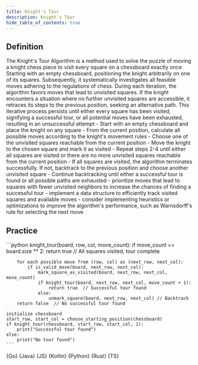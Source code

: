 ```yaml
---
title: Knight's Tour
description: Knight's Tour
hide_table_of_contents: true
---
```





## Definition

<Tabs queryString="primary">
  <TabItem value="definition" label="Definition">
    The Knight's Tour Algorithm is a method used to solve the puzzle of moving a knight chess piece to visit every square on a chessboard exactly once
  </TabItem>
  <TabItem value="how" label="Explanation">
    Starting with an empty chessboard, positioning the knight arbitrarily on one of its squares. Subsequently, it systematically investigates all feasible moves adhering to the regulations of chess. During each iteration, the algorithm favors moves that lead to unvisited squares. If the knight encounters a situation where no further unvisited squares are accessible, it retraces its steps to the previous position, seeking an alternative path. This iterative process persists until either every square has been visited, signifying a successful tour, or all potential moves have been exhausted, resulting in an unsuccessful attempt
  </TabItem>
  <TabItem value="guidance" label="Guidance">
    - Start with an empty chessboard and place the knight on any square
    - From the current position, calculate all possible moves according to the knight's movement rules
    - Choose one of the unvisited squares reachable from the current position
    - Move the knight to the chosen square and mark it as visited
    - Repeat steps 2-4 until either all squares are visited or there are no more unvisited squares reachable from the current position
    - If all squares are visited, the algorithm terminates successfully. If not, backtrack to the previous position and choose another unvisited square
    - Continue backtracking until either a successful tour is found or all possible paths are exhausted
  </TabItem>
  <TabItem value="tips" label="Tips">
    - prioritize moves that lead to squares with fewer unvisited neighbors to increase the chances of finding a successful tour
    - implement a data structure to efficiently track visited squares and available moves
    - consider implementing heuristics or optimizations to improve the algorithm's performance, such as Warnsdorff's rule for selecting the next move
  </TabItem>
</Tabs>

## Practice

<Tabs queryString="primary">
  <TabItem value="practice" label="Practice">
    ```python
    knight_tour(board, row, col, move_count):
        if move_count == board.size ** 2:
            return true  // All squares visited, tour complete

        for each possible move from (row, col) as (next_row, next_col):
            if is_valid_move(board, next_row, next_col):
                mark_square_as_visited(board, next_row, next_col, move_count)
                if knight_tour(board, next_row, next_col, move_count + 1):
                    return true  // Successful tour found
                else:
                    unmark_square(board, next_row, next_col) // Backtrack
        return false  // No successful tour found

    initialize chessboard
    start_row, start_col = choose_starting_position(chessboard)
    if knight_tour(chessboard, start_row, start_col, 1):
        print("Successful tour found")
    else:
        print("No tour found")
    ```
  </TabItem>
  <TabItem value="solution" label="Solution">
    <Tabs queryString="code">
      <TabItem
        value="go"
        label=""
        attributes={{ title: "Go Lang", className: "code_lang go m" }}
      >
        <CodeBlock language="go">{Go}</CodeBlock>
      </TabItem>
      <TabItem
        value="java"
        label=""
        attributes={{ title: "Java", className: "code_lang java m" }}
      >
        <CodeBlock language="java">{Java}</CodeBlock>
      </TabItem>
      <TabItem
        value="js"
        label=""
        attributes={{ title: "JavaScript", className: "code_lang js m" }}
      >
        <CodeBlock language="js">{JS}</CodeBlock>
      </TabItem>
      <TabItem
        value="kotlin"
        label=""
        attributes={{ title: "Kotlin", className: "code_lang kotlin m" }}
      >
        <CodeBlock language="kotlin">{Kotlin}</CodeBlock>
      </TabItem>
      <TabItem
        value="python"
        label=""
        attributes={{ title: "Python", className: "code_lang python m" }}
      >
        <CodeBlock language="python">{Python}</CodeBlock>
      </TabItem>
      <TabItem
        value="rust"
        label=""
        attributes={{ title: "Rust", className: "code_lang rust m" }}
      >
        <CodeBlock language="rust">{Rust}</CodeBlock>
      </TabItem>
      <TabItem
        value="ts"
        label=""
        attributes={{ title: "TypeScript", className: "code_lang ts m" }}
      >
        <CodeBlock language="ts">{TS}</CodeBlock>
      </TabItem>
    </Tabs>
  </TabItem>
</Tabs>
